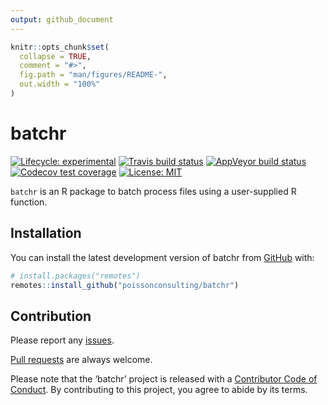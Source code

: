 ```yaml
---
output: github_document
---
```


<!-- README.md is generated from README.Rmd. Please edit that file -->

```r
knitr::opts_chunk$set(
  collapse = TRUE,
  comment = "#>",
  fig.path = "man/figures/README-",
  out.width = "100%"
)
```
# batchr

<!-- badges: start -->
[![Lifecycle: experimental](https://img.shields.io/badge/lifecycle-experimental-orange.svg)](https://www.tidyverse.org/lifecycle/#experimental)
[![Travis build status](https://travis-ci.com/poissonconsulting/batchr.svg?branch=master)](https://travis-ci.com/poissonconsulting/batchr)
[![AppVeyor build status](https://ci.appveyor.com/api/projects/status/github/poissonconsulting/batchr?branch=master&svg=true)](https://ci.appveyor.com/project/poissonconsulting/batchr)
[![Codecov test coverage](https://codecov.io/gh/poissonconsulting/batchr/branch/master/graph/badge.svg)](https://codecov.io/gh/poissonconsulting/batchr?branch=master)
[![License: MIT](https://img.shields.io/badge/License-MIT-green.svg)](https://opensource.org/licenses/MIT)
<!-- badges: end -->

`batchr` is an R package to batch process files using a user-supplied R function.

## Installation

You can install the latest development version of batchr from [GitHub](https://github.com/poissonconsulting/batchr) with:

``` r
# install.packages("remotes")
remotes::install_github("poissonconsulting/batchr")
```

## Contribution

Please report any [issues](https://github.com/poissonconsulting/batchr/issues).

[Pull requests](https://github.com/poissonconsulting/batchr/pulls) are always welcome.

Please note that the 'batchr' project is released with a [Contributor Code of Conduct](https://poissonconsulting.github.io/batchr/CODE_OF_CONDUCT.html).
By contributing to this project, you agree to abide by its terms.

